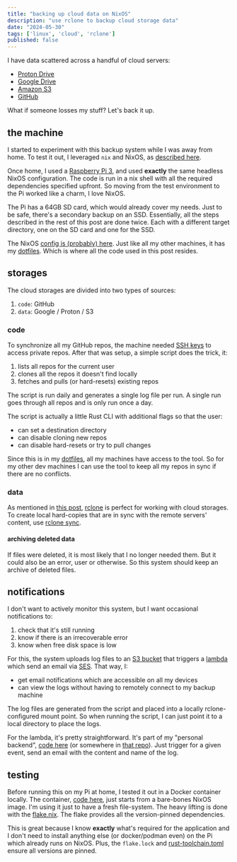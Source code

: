 ```yaml
---
title: "backing up cloud data on NixOS"
description: "use rclone to backup cloud storage data"
date: "2024-05-30"
tags: ['linux', 'cloud', 'rclone']
published: false
---
```


I have data scattered across a handful of cloud servers:

- [Proton Drive]()
- [Google Drive]()
- [Amazon S3]()
- [GitHub]()

What if someone losses my stuff? Let's back it up.

## the machine

I started to experiment with this backup system while I was away from home.
To test it out, I leveraged <code>nix</code> and NixOS, as [described here](#testing).

Once home, I used a [Raspberry Pi 3](), and used __exactly__ the
same headless NixOS configuration. The code is run in a nix shell
with all the required dependencies specified upfront. So moving
from the test environment to the Pi worked like a charm, I love NixOS.

The Pi has a 64GB SD card, which would already cover my needs.
Just to be safe, there's a secondary backup on an SSD. Essentially,
all the steps described in the rest of this post are done
twice. Each with a different target directory, one on the SD card
and one for the SSD.

The NixOS [config is (probably) here](). Just like
all my other machines, it has my [dotfiles]().
Which is where all the code used in this post resides.

## storages

The cloud storages are divided into two types of sources:

1. <code>code</code>: GitHub
2. <code>data</code>: Google / Proton / S3

### code

To synchronize all my GitHub repos, the machine needed
[SSH keys]() to access private repos. After that was setup,
a simple script does the trick, it:

1. lists all repos for the current user
2. clones all the repos it doesn't find locally
3. fetches and pulls (or hard-resets) existing repos

The script is run daily and generates a single log file per run.
A single run goes through all repos and is only run once a day.

The script is actually a little Rust CLI with additional
flags so that the user:

- can set a destination directory
- can disable cloning new repos
- can disable hard-resets or try to pull changes

Since this is in my [dotfiles](), all my machines have access to the tool.
So for my other dev machines I can use the tool to keep all my repos
in sync if there are no conflicts.

### data

As mentioned in [this post](), [rclone]() is perfect for
working with cloud storages. To create local hard-copies
that are in sync with the remote servers' content,
use [rclone sync]().

#### archiving deleted data

If files were deleted, it is most likely that I no longer
needed them. But it could also be an error, user or otherwise.
So this system should keep an archive of deleted files.

## notifications

I don't want to actively monitor this system, but I
want occasional notifications to:

1. check that it's still running
2. know if there is an irrecoverable error
3. know when free disk space is low

For this, the system uploads log files to an [S3 bucket]()
that triggers a [lambda]() which send an email via [SES]().
That way, I:

- get email notifications which are accessible on all my devices
- can view the logs without having to remotely connect to my backup machine

The log files are generated from the script and placed into a
locally rclone-configured mount point. So when running the script,
I can just point it to a local directory to place the logs.

For the lambda, it's pretty straightforward. It's part of my
"personal backend", [code here]() (or somewhere in [that repo]()).
Just trigger for a given event, send an email with the content
and name of the log.

## testing

Before running this on my Pi at home, I tested it out in a Docker container
locally. The container, [code here](), just starts from a bare-bones NixOS image.
I'm using it just to have a fresh file-system. The heavy lifting is done
with the [flake.nix](). The flake provides all the version-pinned
dependencies.

This is great because I know __exactly__ what's required for the application
and I don't need to install anything else (or docker/podman even) on the Pi which already
runs on NixOS. Plus, the <code>flake.lock</code> and [rust-toolchain.toml]()
ensure all versions are pinned.

